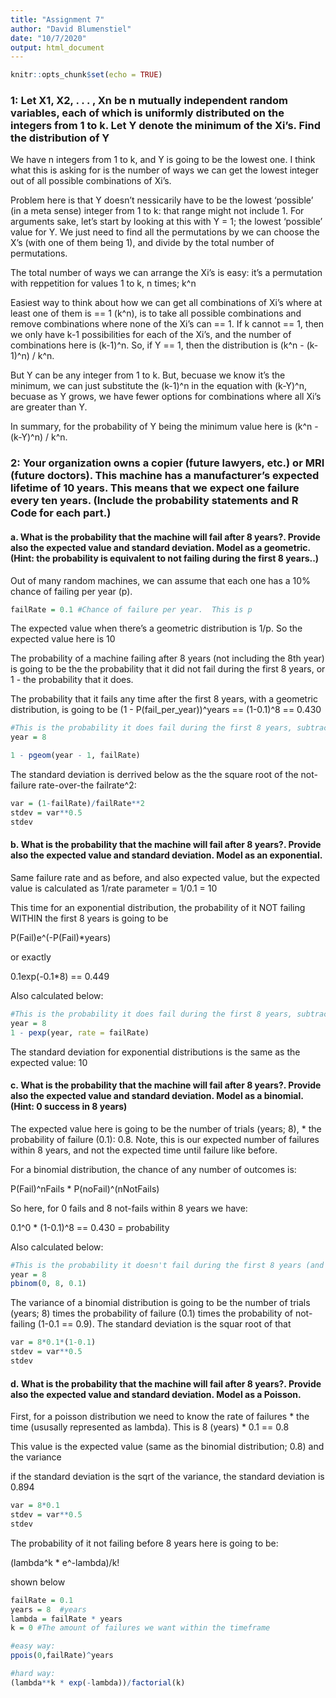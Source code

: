 ---
title: "Assignment 7"
author: "David Blumenstiel"
date: "10/7/2020"
output: html_document
---

```{r setup, include=FALSE}
knitr::opts_chunk$set(echo = TRUE)
```

### 1: Let X1, X2, . . . , Xn be n mutually independent random variables, each of which is uniformly distributed on the integers from 1 to k. Let Y denote the minimum of the Xi’s. Find the distribution of Y 

We have n integers from 1 to k, and Y is going to be the lowest one.  I think  what this is asking for is the number of ways we can get the lowest integer out of all possible combinations of Xi's.  

Problem here is that Y doesn't nessicarily have to be the lowest 'possible' (in a meta sense) integer from 1 to k: that range might not include 1.  For arguments sake, let's start by looking at this with Y = 1; the lowest 'possible' value for Y.  We just need to find all the permutations by we can choose the X's (with one of them being 1), and divide by the total number of permutations.  

The total number of ways we can arrange the Xi's is easy: it's a permutation with reppetition for values 1 to k, n times; k^n

Easiest way to think about how we can get all combinations of Xi's where at least one of them is == 1 (k^n), is to take all possible combinations and remove combinations where none of the Xi's can == 1.  If k cannot == 1, then we only have k-1 possibilities for each of the Xi's, and the number of combinations here is (k-1)^n.  So, if Y == 1, then the distribution is (k^n - (k-1)^n) / k^n.  

But Y can be any integer from 1 to k.  But, becuase we know it's the minimum, we can just substitute the (k-1)^n in the equation with (k-Y)^n, becuase as Y grows, we have fewer options for combinations where all Xi's are greater than Y.  

In summary, for the probability of Y being the minimum value here is (k^n - (k-Y)^n) / k^n.  
 

### 2: Your organization owns a copier (future lawyers, etc.) or MRI (future doctors). This machine has a manufacturer’s expected lifetime of 10 years. This means that we expect one failure every ten years. (Include the probability statements and R Code for each part.)

#### a. What is the probability that the machine will fail after 8 years?. Provide also the expected value and standard deviation. Model as a geometric. (Hint: the probability is equivalent to not failing during the first 8 years..)

Out of many random machines, we can assume that each one has a 10% chance of failing per year (p).
```{r}
failRate = 0.1 #Chance of failure per year.  This is p
```

The expected value when there's a geometric distribution is 1/p.  So the expected value here is 10

The probability of a machine failing after 8 years (not including the 8th year) is going to be the the probability that it did not fail during the first 8 years, or 1 - the probability that it does.  

The probability that it fails any time after the first 8 years, with a geometric distribution, is going to be (1 - P(fail_per_year))^years == (1-0.1)^8 == 0.430
```{r}
#This is the probability it does fail during the first 8 years, subtracted from 1.  Same thing as above
year = 8

1 - pgeom(year - 1, failRate)
```

The standard deviation is derrived below as the the square root of the not-failure rate-over-the failrate^2:
```{r}

var = (1-failRate)/failRate**2 
stdev = var**0.5
stdev
```


#### b. What is the probability that the machine will fail after 8 years?. Provide also the expected value and standard deviation. Model as an exponential. 

Same failure rate and as before, and also expected value, but the expected value is calculated as 1/rate parameter = 1/0.1 = 10

This time for an exponential distribution, the probability of it NOT failing WITHIN the first 8 years is going to be

P(Fail)e^(-P(Fail)*years)

or exactly

0.1exp(-0.1*8)  == 0.449

Also calculated below:
```{r}
#This is the probability it does fail during the first 8 years, subtracted from 1.  Same thing as above
year = 8
1 - pexp(year, rate = failRate)
```

The standard deviation for exponential distributions is the same as the expected value: 10


#### c. What is the probability that the machine will fail after 8 years?. Provide also the expected value and standard deviation. Model as a binomial. (Hint: 0 success in 8 years) 

The expected value here is going to be the number of trials (years; 8), * the probability of failure (0.1): 0.8.  Note, this is our expected number of failures within 8 years, and not the expected time until failure like before.

For a binomial distribution, the chance of any number of outcomes is:

P(Fail)^nFails * P(noFail)^(nNotFails)

So here, for 0 fails and 8 not-fails within 8 years we have:

0.1^0 * (1-0.1)^8  == 0.430 = probability

Also calculated below:
```{r}
#This is the probability it doesn't fail during the first 8 years (and presumabley fails somewere after that and before the end of time)
year = 8
pbinom(0, 8, 0.1)
```

The variance of a binomial distribution is going to be the number of trials (years; 8) times the probability of failure (0.1) times the probability of not-failing (1-0.1 == 0.9).  The standard deviation is the squar root of that

```{r}
var = 8*0.1*(1-0.1) 
stdev = var**0.5
stdev
```


#### d. What is the probability that the machine will fail after 8 years?. Provide also the expected value and standard deviation. Model as a Poisson. 

First, for a poisson distribution we need to know the rate of failures * the time (ususally represented as lambda).  This is 8 (years) * 0.1 == 0.8

This value is the expected value (same as the binomial distribution; 0.8) and the variance

if the standard deviation is the sqrt of the variance, the standard deviation is 0.894

```{r}
var = 8*0.1
stdev = var**0.5
stdev
```

The probability of it not failing before 8 years here is going to be:

(lambda^k * e^-lambda)/k!

shown below

```{r}
failRate = 0.1
years = 8  #years
lambda = failRate * years
k = 0 #The amount of failures we want within the timeframe

#easy way:
ppois(0,failRate)^years

```

```{r}
#hard way:
(lambda**k * exp(-lambda))/factorial(k)

```



